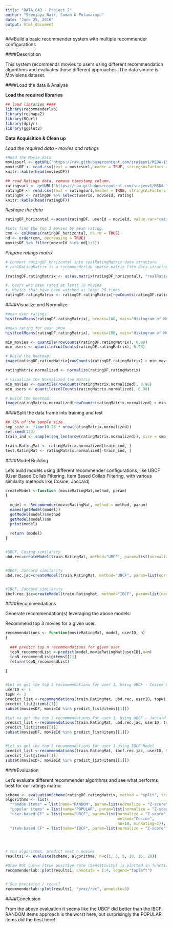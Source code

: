 ```yaml
---
title: "DATA 643 - Project 2"
author: "Sreejaya Nair, Suman K Polavarapu"
date: "June 25, 2016"
output: html_document
---
```


###Build a basic recommender system with multiple recommender configurations

####Description

This system recommends  movies to users using different recommendation algorithms and evaluates those different approaches.
The data source is Movielens dataset.

####Load the data & Analyse

__Load the required libraries__
```r
## load libraries ####
library(recommenderlab)
library(reshape2)
library(RCurl)
library(dplyr)
library(ggplot2)
```


__Data Acquisition & Clean up__

*Load the required data - movies and ratings *
```r
#Read the Movie data
moviesurl <- getURL("https://raw.githubusercontent.com/srajeev1/MSDA-IS643/master/projects/project1/ml-latest-small/movies.csv")
moviesDF <- read.csv(text = moviesurl,header = TRUE, stringsAsFactors = FALSE)
knitr::kable(head(moviesDF))

## read Ratings data, remove timestamp column.
ratingsurl <- getURL("https://raw.githubusercontent.com/srajeev1/MSDA-IS643/master/projects/project1/ml-latest-small/ratings.csv")
ratingDF <- read.csv(text = ratingsurl,header = TRUE, stringsAsFactors = FALSE)
ratingDF <- ratingDF %>% select(userId, movieId, rating)
knitr::kable(head(ratingDF))
```

*Reshape the data*
```r
ratingDF_horizontal <-acast(ratingDF, userId ~ movieId, value.var="rating")

#Lets find the top 3 movies by mean rating.
cmn <- colMeans(ratingDF_horizontal, na.rm = TRUE)
nd <- order(cmn, decreasing = TRUE)
moviesDF %>% filter(movieId %in% nd[1:3])
```

*Prepare ratings matrix*

```r
# Convert ratingDF_horizontal into realRatingMatrix data structure
# realRatingMatrix is a recommenderlab sparse-matrix like data-structure

(ratingDF.ratingMatrix <- as(as.matrix(ratingDF_horizontal), "realRatingMatrix"))

#. Users who have rated at least 10 movies
#. Movies that have been watched at least 20 times
ratingDF.ratingMatrix <- ratingDF.ratingMatrix[rowCounts(ratingDF.ratingMatrix) > 10,colCounts(ratingDF.ratingMatrix) > 20] 

```

####Visualize and Normalize

```r
#mean user ratings
hist(rowMeans(ratingDF.ratingMatrix), breaks=100, main="Histogram of Mean User Ratings", xlab="Ratings", col= "light blue")

#mean rating for eash show
hist(colMeans(ratingDF.ratingMatrix), breaks=100, main="Histogram of Mean Movie Ratings", xlab="Ratings", col= "light green")

min_movies <- quantile(rowCounts(ratingDF.ratingMatrix), 0.98)
min_users <- quantile(colCounts(ratingDF.ratingMatrix), 0.98)

# build the heatmap:
image(ratingDF.ratingMatrix[rowCounts(ratingDF.ratingMatrix) > min_movies,colCounts(ratingDF.ratingMatrix) > min_users], main = "Heatmap of the top users and movies")

ratingMatrix.normalized <- normalize(ratingDF.ratingMatrix)

# visualize the Normalized top matrix
min_movies <- quantile(rowCounts(ratingMatrix.normalized), 0.98)
min_users <- quantile(colCounts(ratingMatrix.normalized), 0.98)

# build the heatmap:
image(ratingMatrix.normalized[rowCounts(ratingMatrix.normalized) > min_movies,colCounts(ratingMatrix.normalized) > min_users], main = "Heatmap of the top users and movies")
```

####Split the data frame into training and test

```r
## 75% of the sample size
smp_size <- floor(0.75 * nrow(ratingMatrix.normalized))
set.seed(123)
train_ind <- sample(seq_len(nrow(ratingMatrix.normalized)), size = smp_size)

train.RatingMat <- ratingMatrix.normalized[train_ind, ]
test.RatingMat <- ratingMatrix.normalized[-train_ind, ]

```

####Model Building

Lets build models using different recommender configurations, like UBCF (User Based Collab Filtering, Item Based Collab Filtering, with various similarity methods like Cosine, Jaccard)

```r
createModel <-function (movieRatingMat,method, param)
{
  
  model <- Recommender(movieRatingMat, method = method, param)
  names(getModel(model))
  getModel(model)$method
  getModel(model)$nn
  print(model)  
  
  return (model)
}


#UBCF, Cosing similarity
ubd.rec=createModel(train.RatingMat, method="UBCF", param=list(normalize = "Z-score",method="Cosine",nn=5, minRating=1))


#UBCF, Jaccard similarity
ubd.rec.jac=createModel(train.RatingMat, method="UBCF", param=list(normalize = "Z-score",method="Jaccard",nn=5, minRating=1))


#IBCF, Jaccard similarity
ibcf.rec.jac=createModel(train.RatingMat, method="IBCF", param=list(normalize = "Z-score",method="Jaccard",nn=5, minRating=1))
```


####Recommendations

Generate recommendation(s) leveraging the above models: 

Recommend top 3 movies for a given user.
```r
recommendations <- function(movieRatingMat, model, userID, n)
{
  
  ### predict top n recommendations for given user
  topN_recommendList <-predict(model,movieRatingMat[userID],n=n) 
  topN_recommendList@items[[1]]
  return(topN_recommendList)
  
}


#Let us get the top 3 recommendations for user 1, Using UBCF - Cosine Similarity
userID <- 1
topN <- 3
predict_list <-recommendations(train.RatingMat, ubd.rec, userID, topN)
predict_list@items[[1]]
subset(moviesDF, movieId %in% predict_list@items[[1]])

#Let us get the top 3 recommendations for user 1, Using UBCF - Jaccard Similarity
predict_list <-recommendations(train.RatingMat, ubd.rec.jac, userID, topN)
predict_list@items[[1]]
subset(moviesDF, movieId %in% predict_list@items[[1]])


#Let us get the top 3 recommendations for user 1 using IBCF Model
predict_list <-recommendations(train.RatingMat, ibcf.rec.jac, userID, topN)
predict_list@items[[1]]
subset(moviesDF, movieId %in% predict_list@items[[1]])
```


####Evaluation

Let's evaluate different recommender algorithms and see what performs best for our ratings matrix:
```r
scheme <- evaluationScheme(ratingDF.ratingMatrix, method = "split", train = .9, given = 4, goodRating = 4)
algorithms <- list(
  "random items" = list(name="RANDOM", param=list(normalize = "Z-score")),
  "popular items" = list(name="POPULAR", param=list(normalize = "Z-score")),
  "user-based CF" = list(name="UBCF", param=list(normalize = "Z-score",
                                                 method="Cosine",
                                                 nn=10, minRating=3)),
  "item-based CF" = list(name="IBCF", param=list(normalize = "Z-score")))

 
 

# run algorithms, predict next n movies
results1 <- evaluate(scheme, algorithms, n=c(1, 3, 5, 10, 15, 20))

#Draw ROC curve [true positive rate (Sensitivity) is plotted in function of the false positive rate (100-Specificity) for different cut-off points]
recommenderlab::plot(results1, annotate = 1:4, legend="topleft")


# See precision / recall
recommenderlab::plot(results1, "prec/rec", annotate=3)
```

####Conclusion

From the above evaluation it seems like the UBCF did  better than the IBCF. 
RANDOM items approach is the worst here, but surprisingly the POPULAR items did the best here!

